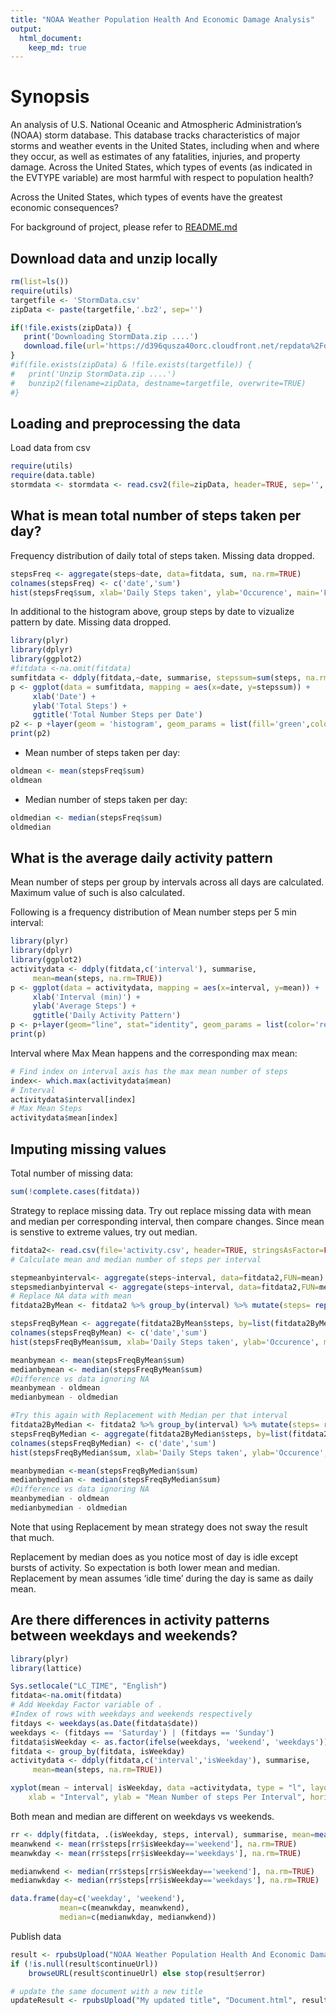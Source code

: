 ```yaml
---
title: "NOAA Weather Population Health And Economic Damage Analysis"
output: 
  html_document:
    keep_md: true
---
```


# Synopsis
An analysis of 
U.S. National Oceanic and Atmospheric Administration's (NOAA) storm database. This database tracks characteristics of major storms and weather events in the United States, including when and where they occur, as well as estimates of any fatalities, injuries, and property damage.
Across the United States, which types of events (as indicated in the EVTYPE variable) are most harmful with respect to population health?

Across the United States, which types of events have the greatest economic consequences?

For background of project, please refer to [README.md](https://github.com/linearregression/RepData_PeerAssessment2/blob/master/README.md)

## Download data and unzip locally
```r
rm(list=ls())
require(utils)
targetfile <- 'StormData.csv'
zipData <- paste(targetfile,'.bz2', sep='')

if(!file.exists(zipData)) {
   print('Downloading StormData.zip ....')   
   download.file(url='https://d396qusza40orc.cloudfront.net/repdata%2Fdata%2FStormData.csv.bz2', destfile=zipData, method='curl')
}
#if(file.exists(zipData) & !file.exists(targetfile)) {
#   print('Unzip StormData.zip ....')  
#   bunzip2(filename=zipData, destname=targetfile, overwrite=TRUE)
#}
```
## Loading and preprocessing the data
Load data from csv
```r
require(utils)
require(data.table)
stormdata <- stormdata <- read.csv2(file=zipData, header=TRUE, sep='', stringsAsFactor=FALSE, strip.white = TRUE, skipNul = TRUE, nrows=100)

```
## What is mean total number of steps taken per day?

Frequency distribution of daily total of steps taken. Missing data dropped.

``` r
stepsFreq <- aggregate(steps~date, data=fitdata, sum, na.rm=TRUE)
colnames(stepsFreq) <- c('date','sum')
hist(stepsFreq$sum, xlab='Daily Steps taken', ylab='Occurence', main='Frequency distribution of daily total number of steps', col='cyan')

```
In additional to the histogram above, group steps by date to vizualize pattern by date. Missing data dropped.
``` r
library(plyr)
library(dplyr)
library(ggplot2)
#fitdata <-na.omit(fitdata)
sumfitdata <- ddply(fitdata,~date, summarise, stepssum=sum(steps, na.rm=TRUE)) 
p <- ggplot(data = sumfitdata, mapping = aes(x=date, y=stepssum)) +
     xlab('Date') +
     ylab('Total Steps') +
     ggtitle('Total Number Steps per Date')
p2 <- p +layer(geom = 'histogram', geom_params = list(fill='green',color = 'steelblue'), stat = 'identity', stat_params = list(binwidth=5))
print(p2)
```
 - Mean number of steps taken per day:
``` r
oldmean <- mean(stepsFreq$sum)
oldmean
```   
 - Median number of steps taken per day:

``` r
oldmedian <- median(stepsFreq$sum)
oldmedian
```

## What is the average daily activity pattern

Mean number of steps per group by intervals across all days are calculated.
Maximum value of such is also calculated. 

Following is a frequency distribution of Mean number steps per 5 min interval:

``` r
library(plyr)
library(dplyr)
library(ggplot2)
activitydata <- ddply(fitdata,c('interval'), summarise, 
     mean=mean(steps, na.rm=TRUE)) 
p <- ggplot(data = activitydata, mapping = aes(x=interval, y=mean)) +
     xlab('Interval (min)') +
     ylab('Average Steps') +
     ggtitle('Daily Activity Pattern') 
p <- p+layer(geom="line", stat="identity", geom_params = list(color='red'))
print(p)

```

Interval where Max Mean happens and the corresponding max mean:

``` r
# Find index on interval axis has the max mean number of steps
index<- which.max(activitydata$mean)
# Interval
activitydata$interval[index]
# Max Mean Steps
activitydata$mean[index]

```


## Imputing missing values

Total number of missing data:

``` r
sum(!complete.cases(fitdata))
```
Strategy to replace missing data. 
Try out replace missing data with mean and median per corresponding interval, then compare changes.
Since mean is senstive to extreme values, try out median.

``` r
fitdata2<- read.csv(file='activity.csv', header=TRUE, stringsAsFactor=FALSE, na.strings = "NA", colClasses=c("integer", "Date", "integer"))
# Calculate mean and median number of steps per interval

stepmeanbyinterval<- aggregate(steps~interval, data=fitdata2,FUN=mean)
stepsmedianbyinterval <- aggregate(steps~interval, data=fitdata2,FUN=median)
# Replace NA data with mean
fitdata2ByMean <- fitdata2 %>% group_by(interval) %>% mutate(steps= replace(steps, is.na(steps), mean(steps, na.rm=TRUE)))

stepsFreqByMean <- aggregate(fitdata2ByMean$steps, by=list(fitdata2ByMean$date), sum, na.rm=TRUE)
colnames(stepsFreqByMean) <- c('date','sum')
hist(stepsFreqByMean$sum, xlab='Daily Steps taken', ylab='Occurence', main='Replacement of Missing Value as Mean', col='red')

meanbymean <- mean(stepsFreqByMean$sum)
medianbymean <- median(stepsFreqByMean$sum)
#Difference vs data ignoring NA
meanbymean - oldmean
medianbymean - oldmedian

#Try this again with Replacement with Median per that interval
fitdata2ByMedian <- fitdata2 %>% group_by(interval) %>% mutate(steps= replace(steps, is.na(steps), median(steps, na.rm=TRUE)))
stepsFreqByMedian <- aggregate(fitdata2ByMedian$steps, by=list(fitdata2ByMedian$date), sum, na.rm=TRUE)
colnames(stepsFreqByMedian) <- c('date','sum')
hist(stepsFreqByMedian$sum, xlab='Daily Steps taken', ylab='Occurence', main='Replacement of Missing Value as Median', col='yellow')

meanbymedian <-mean(stepsFreqByMedian$sum)
medianbymedian <- median(stepsFreqByMedian$sum)
#Difference vs data ignoring NA
meanbymedian - oldmean
medianbymedian - oldmedian


```
Note that using Replacement by mean strategy does not sway the result that much.

Replacement by median does as you notice most of day is idle except bursts of activity.
So expectation is both lower mean and median.
Replacement by mean assumes 'idle time' during the day is same as daily mean. 


## Are there differences in activity patterns between weekdays and weekends?

```r
library(plyr)
library(lattice)

Sys.setlocale("LC_TIME", "English")
fitdata<-na.omit(fitdata)
# Add Weekday Factor variable of .
#Index of rows with weekdays and weekends respectively
fitdays <- weekdays(as.Date(fitdata$date))
weekdays <- (fitdays == 'Saturday') | (fitdays == 'Sunday')
fitdata$isWeekday <- as.factor(ifelse(weekdays, 'weekend', 'weekdays'))
fitdata <- group_by(fitdata, isWeekday)
activitydata <- ddply(fitdata,c('interval','isWeekday'), summarise, 
     mean=mean(steps, na.rm=TRUE))

xyplot(mean ~ interval| isWeekday, data =activitydata, type = "l", layout = c(1, 2),
    xlab = "Interval", ylab = "Mean Number of steps Per Interval", horizontal=FALSE)
```

Both mean and median are different on weekdays vs weekends.

``` r

rr <- ddply(fitdata, .(isWeekday, steps, interval), summarise, mean=mean(steps, na.rm=TRUE))
meanwkend <- mean(rr$steps[rr$isWeekday=='weekend'], na.rm=TRUE)
meanwkday <- mean(rr$steps[rr$isWeekday=='weekdays'], na.rm=TRUE)

medianwkend <- median(rr$steps[rr$isWeekday=='weekend'], na.rm=TRUE)
medianwkday <- median(rr$steps[rr$isWeekday=='weekdays'], na.rm=TRUE)

data.frame(day=c('weekday', 'weekend'), 
           mean=c(meanwkday, meanwkend),
           median=c(medianwkday, medianwkend))

```

Publish data

``` r

result <- rpubsUpload("NOAA Weather Population Health And Economic Damage Analysis", "PA2_template.html")
if (!is.null(result$continueUrl)) 
    browseURL(result$continueUrl) else stop(result$error)

# update the same document with a new title
updateResult <- rpubsUpload("My updated title", "Document.html", result$id)


```

